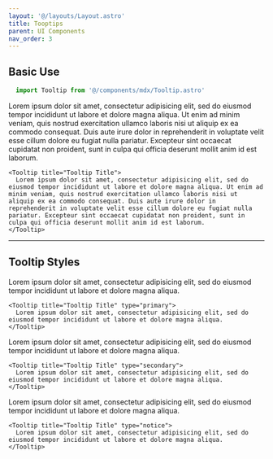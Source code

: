```yaml
---
layout: '@/layouts/Layout.astro'
title: Tooptips
parent: UI Components
nav_order: 3
---
```



## Basic Use

```js
  import Tooltip from '@/components/mdx/Tooltip.astro'
```

<Tooltip title="Tooltip Title">
  Lorem ipsum dolor sit amet, consectetur adipisicing elit, sed do eiusmod tempor incididunt ut labore et dolore magna aliqua. Ut enim ad minim veniam, quis nostrud exercitation ullamco laboris nisi ut aliquip ex ea commodo consequat. Duis aute irure dolor in reprehenderit in voluptate velit esse cillum dolore eu fugiat nulla pariatur. Excepteur sint occaecat cupidatat non proident, sunt in culpa qui officia deserunt mollit anim id est laborum.
</Tooltip>

```mdx
<Tooltip title="Tooltip Title">
  Lorem ipsum dolor sit amet, consectetur adipisicing elit, sed do eiusmod tempor incididunt ut labore et dolore magna aliqua. Ut enim ad minim veniam, quis nostrud exercitation ullamco laboris nisi ut aliquip ex ea commodo consequat. Duis aute irure dolor in reprehenderit in voluptate velit esse cillum dolore eu fugiat nulla pariatur. Excepteur sint occaecat cupidatat non proident, sunt in culpa qui officia deserunt mollit anim id est laborum.
</Tooltip>

```

---

## Tooltip Styles

<Tooltip title="Tooltip Title" type="primary">
  Lorem ipsum dolor sit amet, consectetur adipisicing elit, sed do eiusmod tempor incididunt ut labore et dolore magna aliqua.
</Tooltip>

```mdx
<Tooltip title="Tooltip Title" type="primary">
  Lorem ipsum dolor sit amet, consectetur adipisicing elit, sed do eiusmod tempor incididunt ut labore et dolore magna aliqua.
</Tooltip>
```

<Tooltip title="Tooltip Title" type="secondary">
  Lorem ipsum dolor sit amet, consectetur adipisicing elit, sed do eiusmod tempor incididunt ut labore et dolore magna aliqua.
</Tooltip>

```mdx
<Tooltip title="Tooltip Title" type="secondary">
  Lorem ipsum dolor sit amet, consectetur adipisicing elit, sed do eiusmod tempor incididunt ut labore et dolore magna aliqua.
</Tooltip>
```

<Tooltip title="Tooltip Title" type="notice">
  Lorem ipsum dolor sit amet, consectetur adipisicing elit, sed do eiusmod tempor incididunt ut labore et dolore magna aliqua.
</Tooltip>

```mdx
<Tooltip title="Tooltip Title" type="notice">
  Lorem ipsum dolor sit amet, consectetur adipisicing elit, sed do eiusmod tempor incididunt ut labore et dolore magna aliqua.
</Tooltip>
```